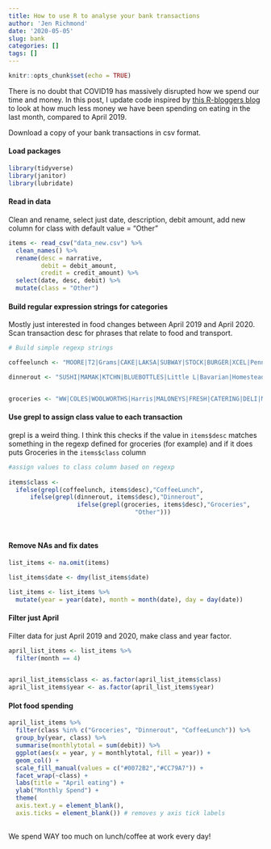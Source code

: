 ```yaml
---
title: How to use R to analyse your bank transactions
author: 'Jen Richmond'
date: '2020-05-05'
slug: bank
categories: []
tags: []
---
```



```r
knitr::opts_chunk$set(echo = TRUE)
```


There is no doubt that COVID19 has massively disrupted how we spend our time and money. In this post, I update code inspired by [this R-bloggers blog](https://www.r-bloggers.com/analyse-your-bank-statements-using-r/) to look at how much less money we have been spending on eating in the last month, compared to April 2019. 

Download a copy of your bank transactions in csv format. 

#### Load packages
```r
library(tidyverse)
library(janitor)
library(lubridate)

```


#### Read in data

Clean and rename, select just date, description, debit amount, add new column for class with default value = "Other"
```r
items <- read_csv("data_new.csv") %>%
  clean_names() %>%
  rename(desc = narrative, 
         debit = debit_amount, 
         credit = credit_amount) %>%
  select(date, desc, debit) %>%
  mutate(class = "Other")


```


#### Build regular expression strings for categories

Mostly just interested in food changes between April 2019 and April 2020. Scan transaction desc for phrases that relate to food and transport. 
```r
# Build simple regexp strings

coffeelunch <- "MOORE|T2|Grams|CAKE|LAKSA|SUBWAY|STOCK|BURGER|XCEL|Penny|KETTLE|POP|Ground|GOMEZ|FUNG|VILLAGE|Campos|Estate|ANTONIO|MCDONALDS|Gelatissimo|COFFEE|CAFE|PICCOLO|MADENTZOGLOU|YACOCO|LAYERED|LITTLE ME|Marionette|Bohaus|BAYLEAF|SOCIETY|GRAMS|HEY|Courtyard|CHARLIE'S|TROPICAL|Lounge|GUSTO|ATOMIC|Coffee|Campus|Navitas|X74|LENTIL|Espresso|Poke|Bakery|SHED|CANS|PICKLE|Hungry|FORMAGGI|BAKERY|KURTOSH|Fratelli|Buffalo|Cow|Burgers|ANDERSEN'S|Chargrill|ICHI-BAN|COCO|ARC|Cafe|Boulangerie|UNIVERSITY|Erciyes|WOOD|AMBLE|Messina|Catering|Bake"

dinnerout <- "SUSHI|MAMAK|KTCHN|BLUEBOTTLES|Little L|Bavarian|Homestead|RESTAURANT|Ringer|THAI|Mamak|Gomez|BIERHAUS|CREPERIE |MESSINA|DOMINOS|GELATISSIMO|Osteria|TwoFatIndian|Dining|WOK|Rooftop|Pizza|Beresford|JOES|STINKING|COOKHOUSE|CLUB|Club|PASTA|FISH|FOUR|TOKYO|BISTRO|CLOVE|Arthur|HANGAR|FUSION|LUMI|ROCKPOOL|EATERY|Paddington|FRANK|BAT|Brauhaus|SHINABURO|JADE|NAKAJIMA|ITALIAN|INDIAN|TAVERN|Foodora|WPIZZA|SALUD|BETTYS|COFFS|Milky|BREW|PIZZA"


groceries <- "WW|COLES|WOOLWORTHS|Harris|MALONEYS|FRESH|CATERING|DELI|MARYDIAS|SEAFOOD|CAKE|BAKERS|IGA|SWEET|HOA|FARM|COUNTDOWN|WORLD|BUTCHRY|MARKET|FOODWORKS|ALDI|FOOD|HFM|PLAZA|Fine Foods|BALDICO|HILLVIEWFIN|KINGSMORE"

```

#### Use grepl to assign class value to each transaction

grepl is a weird thing. I think this checks if the value in `items$desc` matches something in the regexp defined for groceries (for example) and if it does puts Groceries in the `items$class` column
```r
#assign values to class column based on regexp
   
items$class <-  
  ifelse(grepl(coffeelunch, items$desc),"CoffeeLunch",
      ifelse(grepl(dinnerout, items$desc),"Dinnerout",
                   ifelse(grepl(groceries, items$desc),"Groceries",
                                   "Other")))
                                         
              
```


#### Remove NAs and fix dates
```r
list_items <- na.omit(items) 

list_items$date <- dmy(list_items$date)

list_items <- list_items %>%
  mutate(year = year(date), month = month(date), day = day(date))
```

#### Filter just April 

Filter data for just April 2019 and 2020, make class and year factor. 

```r
april_list_items <- list_items %>%
  filter(month == 4)


april_list_items$class <- as.factor(april_list_items$class)
april_list_items$year <- as.factor(april_list_items$year)

```


#### Plot food spending

```r
april_list_items %>%
  filter(class %in% c("Groceries", "Dinnerout", "CoffeeLunch")) %>%
  group_by(year, class) %>%
  summarise(monthlytotal = sum(debit)) %>%
  ggplot(aes(x = year, y = monthlytotal, fill = year)) +
  geom_col() +
  scale_fill_manual(values = c("#0072B2","#CC79A7")) +
  facet_wrap(~class) +
  labs(title = "April eating") +
  ylab("Monthly Spend") +
  theme(
  axis.text.y = element_blank(),
  axis.ticks = element_blank()) # removes y axis tick labels
  
```



We spend WAY too much on lunch/coffee at work every day!
